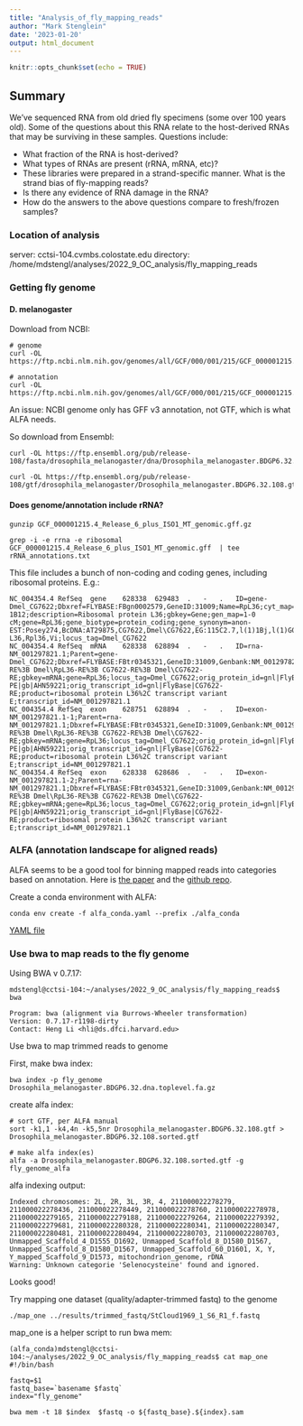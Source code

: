 ```yaml
---
title: "Analysis_of_fly_mapping_reads"
author: "Mark Stenglein"
date: '2023-01-20'
output: html_document
---
```


```r
knitr::opts_chunk$set(echo = TRUE)
```

## Summary

We've sequenced RNA from old dried fly specimens (some over 100 years old).  Some of the questions about this RNA relate to the host-derived RNAs that may be surviving in these samples.  Questions include:

- What fraction of the RNA is host-derived?  
- What types of RNAs are present (rRNA, mRNA, etc)?  
- These libraries were prepared in a strand-specific manner.  What is the strand bias of fly-mapping reads?
- Is there any evidence of RNA damage in the RNA?
- How do the answers to the above questions compare to fresh/frozen samples?


### Location of analysis

server: cctsi-104.cvmbs.colostate.edu
directory: /home/mdstengl/analyses/2022_9_OC_analysis/fly_mapping_reads

### Getting fly genome

#### D. melanogaster

Download from NCBI:
```
# genome
curl -OL https://ftp.ncbi.nlm.nih.gov/genomes/all/GCF/000/001/215/GCF_000001215.4_Release_6_plus_ISO1_MT/GCF_000001215.4_Release_6_plus_ISO1_MT_genomic.fna.gz

# annotation
curl -OL https://ftp.ncbi.nlm.nih.gov/genomes/all/GCF/000/001/215/GCF_000001215.4_Release_6_plus_ISO1_MT/GCF_000001215.4_Release_6_plus_ISO1_MT_genomic.gff.gz
```

An issue: NCBI genome only has GFF v3 annotation, not GTF, which is what ALFA needs.  

So download from Ensembl:

```
curl -OL https://ftp.ensembl.org/pub/release-108/fasta/drosophila_melanogaster/dna/Drosophila_melanogaster.BDGP6.32.dna.toplevel.fa.gz

curl -OL https://ftp.ensembl.org/pub/release-108/gtf/drosophila_melanogaster/Drosophila_melanogaster.BDGP6.32.108.gtf.gz
```

#### Does genome/annotation include rRNA?

```
gunzip GCF_000001215.4_Release_6_plus_ISO1_MT_genomic.gff.gz

grep -i -e rrna -e ribosomal GCF_000001215.4_Release_6_plus_ISO1_MT_genomic.gff  | tee rRNA_annotations.txt
```

This file includes a bunch of non-coding and coding genes, including ribosomal proteins.  E.g.:

```
NC_004354.4	RefSeq	gene	628338	629483	.	-	.	ID=gene-Dmel_CG7622;Dbxref=FLYBASE:FBgn0002579,GeneID:31009;Name=RpL36;cyt_map=1B12-1B12;description=Ribosomal protein L36;gbkey=Gene;gen_map=1-0 cM;gene=RpL36;gene_biotype=protein_coding;gene_synonym=anon-EST:Posey274,BcDNA:AT29875,CG7622,Dmel\CG7622,EG:115C2.7,l(1)1Bj,l(1)G0471,L36a,L36e,M(1)1B,M(1)Bld,Rp L36,Rpl36,Vi;locus_tag=Dmel_CG7622
NC_004354.4	RefSeq	mRNA	628338	628894	.	-	.	ID=rna-NM_001297821.1;Parent=gene-Dmel_CG7622;Dbxref=FLYBASE:FBtr0345321,GeneID:31009,Genbank:NM_001297821.1,FLYBASE:FBgn0002579;Name=NM_001297821.1;Note=RpL36-RE%3B Dmel\RpL36-RE%3B CG7622-RE%3B Dmel\CG7622-RE;gbkey=mRNA;gene=RpL36;locus_tag=Dmel_CG7622;orig_protein_id=gnl|FlyBase|CG7622-PE|gb|AHN59221;orig_transcript_id=gnl|FlyBase|CG7622-RE;product=ribosomal protein L36%2C transcript variant E;transcript_id=NM_001297821.1
NC_004354.4	RefSeq	exon	628751	628894	.	-	.	ID=exon-NM_001297821.1-1;Parent=rna-NM_001297821.1;Dbxref=FLYBASE:FBtr0345321,GeneID:31009,Genbank:NM_001297821.1,FLYBASE:FBgn0002579;Note=RpL36-RE%3B Dmel\RpL36-RE%3B CG7622-RE%3B Dmel\CG7622-RE;gbkey=mRNA;gene=RpL36;locus_tag=Dmel_CG7622;orig_protein_id=gnl|FlyBase|CG7622-PE|gb|AHN59221;orig_transcript_id=gnl|FlyBase|CG7622-RE;product=ribosomal protein L36%2C transcript variant E;transcript_id=NM_001297821.1
NC_004354.4	RefSeq	exon	628338	628686	.	-	.	ID=exon-NM_001297821.1-2;Parent=rna-NM_001297821.1;Dbxref=FLYBASE:FBtr0345321,GeneID:31009,Genbank:NM_001297821.1,FLYBASE:FBgn0002579;Note=RpL36-RE%3B Dmel\RpL36-RE%3B CG7622-RE%3B Dmel\CG7622-RE;gbkey=mRNA;gene=RpL36;locus_tag=Dmel_CG7622;orig_protein_id=gnl|FlyBase|CG7622-PE|gb|AHN59221;orig_transcript_id=gnl|FlyBase|CG7622-RE;product=ribosomal protein L36%2C transcript variant E;transcript_id=NM_001297821.1
```


### ALFA (annotation landscape for aligned reads)

ALFA seems to be a good tool for binning mapped reads into categories based on annotation.  Here is [the paper](https://bmcgenomics.biomedcentral.com/articles/10.1186/s12864-019-5624-2) and the [github repo](https://github.com/biocompibens/ALFA#quick-start).

Create a conda environment with ALFA: 

```
conda env create -f alfa_conda.yaml --prefix ./alfa_conda
```

[YAML file](./alfa_conda.yaml)


### Use bwa to map reads to the fly genome

Using BWA v 0.7.17:

```
mdstengl@cctsi-104:~/analyses/2022_9_OC_analysis/fly_mapping_reads$ bwa

Program: bwa (alignment via Burrows-Wheeler transformation)
Version: 0.7.17-r1198-dirty
Contact: Heng Li <hli@ds.dfci.harvard.edu>
```

Use bwa to map trimmed reads to genome

First, make bwa index:
```
bwa index -p fly_genome Drosophila_melanogaster.BDGP6.32.dna.toplevel.fa.gz 
```

create alfa index:
```
# sort GTF, per ALFA manual
sort -k1,1 -k4,4n -k5,5nr Drosophila_melanogaster.BDGP6.32.108.gtf > Drosophila_melanogaster.BDGP6.32.108.sorted.gtf

# make alfa index(es)
alfa -a Drosophila_melanogaster.BDGP6.32.108.sorted.gtf -g fly_genome_alfa
```

alfa indexing output:
```
Indexed chromosomes: 2L, 2R, 3L, 3R, 4, 211000022278279, 211000022278436, 211000022278449, 211000022278760, 211000022278978, 211000022279165, 211000022279188, 211000022279264, 211000022279392, 211000022279681, 211000022280328, 211000022280341, 211000022280347, 211000022280481, 211000022280494, 211000022280703, 211000022280703, Unmapped_Scaffold_4_D1555_D1692, Unmapped_Scaffold_8_D1580_D1567, Unmapped_Scaffold_8_D1580_D1567, Unmapped_Scaffold_60_D1601, X, Y, Y_mapped_Scaffold_9_D1573, mitochondrion_genome, rDNA
Warning: Unknown categorie 'Selenocysteine' found and ignored.
```

Looks good! 

Try mapping one dataset (quality/adapter-trimmed fastq) to the genome
```
./map_one ../results/trimmed_fastq/StCloud1969_1_S6_R1_f.fastq
```

map_one is a helper script to run bwa mem:
```
(alfa_conda)mdstengl@cctsi-104:~/analyses/2022_9_OC_analysis/fly_mapping_reads$ cat map_one
#!/bin/bash

fastq=$1
fastq_base=`basename $fastq`
index="fly_genome"

bwa mem -t 18 $index  $fastq -o ${fastq_base}.${index}.sam
```




